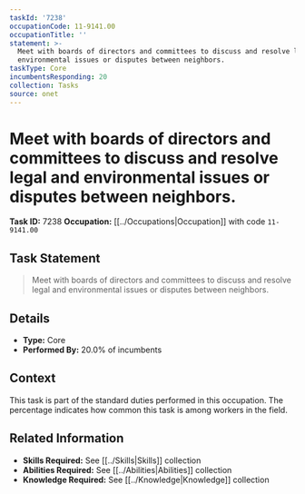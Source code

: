 ```yaml
---
taskId: '7238'
occupationCode: 11-9141.00
occupationTitle: ''
statement: >-
  Meet with boards of directors and committees to discuss and resolve legal and
  environmental issues or disputes between neighbors.
taskType: Core
incumbentsResponding: 20
collection: Tasks
source: onet
---
```

# Meet with boards of directors and committees to discuss and resolve legal and environmental issues or disputes between neighbors.

**Task ID:** 7238
**Occupation:** [[../Occupations|Occupation]] with code `11-9141.00`

## Task Statement

> Meet with boards of directors and committees to discuss and resolve legal and environmental issues or disputes between neighbors.

## Details

- **Type:** Core
- **Performed By:** 20.0% of incumbents

## Context

This task is part of the standard duties performed in this occupation. The percentage indicates how common this task is among workers in the field.

## Related Information

- **Skills Required:** See [[../Skills|Skills]] collection
- **Abilities Required:** See [[../Abilities|Abilities]] collection
- **Knowledge Required:** See [[../Knowledge|Knowledge]] collection
